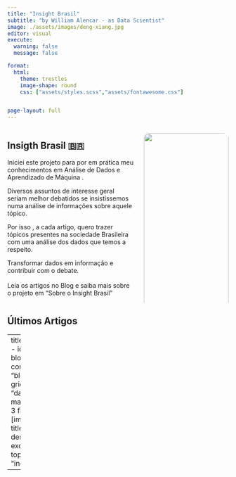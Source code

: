 ```yaml
---
title: "Insight Brasil"
subtitle: "by William Alencar - as Data Scientist"
image: ./assets/images/deng-xiang.jpg
editor: visual
execute: 
  warning: false
  message: false 

format:
  html: 
    theme: trestles
    image-shape: round
    css: ["assets/styles.scss","assets/fontawesome.css"]


page-layout: full
---
```


::: columns
::: {.column width="60%"}
## Insigth Brasil 🇧🇷

Iniciei este projeto para por em prática meu conhecimentos em Análise de Dados e Aprendizado de Máquina .

Diversos assuntos de interesse geral seriam melhor debatidos se insistíssemos numa análise de informações sobre aquele tópico.

Por isso , a cada artigo, quero trazer tópicos presentes na sociedade Brasileira com uma análise dos dados que temos a respeito.

Transformar dados em informação e contribuir com o debate.\
\
Leia os artigos no Blog e saiba mais sobre o projeto em "Sobre o Insight Brasil"
:::

::: {.column width="40%"}
![](./assets/images/deng-xiang.jpg){width="100%" style="border-radius: 12px;"}

::: {style="display: flex; justify-content: center; gap: 1rem; margin-top: 1rem;"}
<!-- GitHub --> <a href="https://github.com/williamufpr" target="_blank" style="margin:0 8px; color:#000;"> <i class="fab fa-github fa-2x" aria-label="GitHub"></i> </a>

<!-- LinkedIn --> <a href="https://linkedin.com/in/williambr" target="_blank" style="margin:0 8px; color:#0077B5;"> <i class="fab fa-linkedin fa-2x" aria-label="LinkedIn"></i> </a>
:::
:::
:::

<div id="latest-articles-section">
## Últimos Artigos

---
title: 
listing: 
  - id: latest-blogs 
    contents: "blog"
    type: grid 
    sort: "date desc"
    max-items: 3
    fields: [image, title, date, description]
    exclude:
      topic: "index"

---

:::{#latest-blogs}
:::

</div>